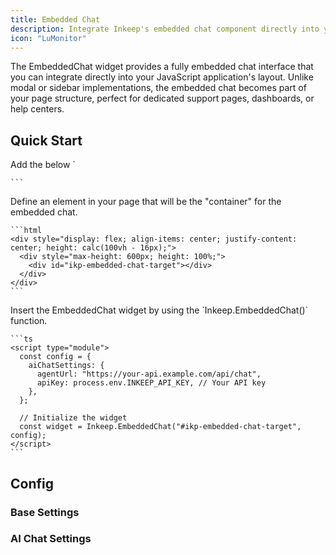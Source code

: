 ```yaml
---
title: Embedded Chat
description: Integrate Inkeep's embedded chat component directly into your React application for inline agent conversations.
icon: "LuMonitor"
---
```


The EmbeddedChat widget provides a fully embedded chat interface that you can integrate directly into your JavaScript application's layout. Unlike modal or sidebar implementations, the embedded chat becomes part of your page structure, perfect for dedicated support pages, dashboards, or help centers.

## Quick Start

<Steps>
  <Step>
    Add the below `<script>` tag to the `<head>` or `<body>` of your website.

    ```html
    <script
        type="module"
        src="https://cdn.jsdelivr.net/npm/@inkeep/agents-ui-js@0.15/dist/embed.js"
        defer

> </script>

    ```

  </Step>
  <Step>
    Define an element in your page that will be the "container" for the embedded chat.

    ```html
    <div style="display: flex; align-items: center; justify-content: center; height: calc(100vh - 16px);">
      <div style="max-height: 600px; height: 100%;">
        <div id="ikp-embedded-chat-target"></div>
      </div>
    </div>
    ```

  </Step>
  <Step>
    Insert the EmbeddedChat widget by using the `Inkeep.EmbeddedChat()` function.

    ```ts
    <script type="module">
      const config = {
        aiChatSettings: {
          agentUrl: "https://your-api.example.com/api/chat",
          apiKey: process.env.INKEEP_API_KEY, // Your API key
        },
      };

      // Initialize the widget
      const widget = Inkeep.EmbeddedChat("#ikp-embedded-chat-target", config);
    </script>
    ```

  </Step>
</Steps>

## Config

<AutoTypeTable
  path="./content/docs/talk-to-your-agents/types.ts"
  name="InkeepEmbeddedChatProps"
/>

### Base Settings

<AutoTypeTable
  path="./content/docs/talk-to-your-agents/types.ts"
  name="InkeepBaseSettings"
/>

### AI Chat Settings

<AutoTypeTable
  path="./content/docs/talk-to-your-agents/types.ts"
  name="InkeepAIChatSettings"
/>
